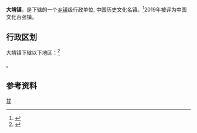 {{中国乡级行政区|62/06/22/103/000}}

'''大靖镇'''，是{{PRC admin/fullname|62/06/22/103/000|3}}下辖的一个[[乡镇|乡镇]]级行政单位, 中国历史文化名镇。<ref>{{PRC admin/ref sgc|{{PRC admin/parent|62/06/22/103/000}}}}</ref>2019年被评为中国文化百强镇。

== 行政区划 ==
大靖镇下辖以下地区：<ref>{{PRC admin/ref sgc|62/06/22/103/000}}</ref>

{{PRC admin/children|62/06/22/103/000}}。

== 参考资料 ==
{{reflist}}

{{PRC admin/navcat|62/06/22/103/000}}
{{中国历史文化名镇}}
[[Category:中国历史文化名镇|甘]]